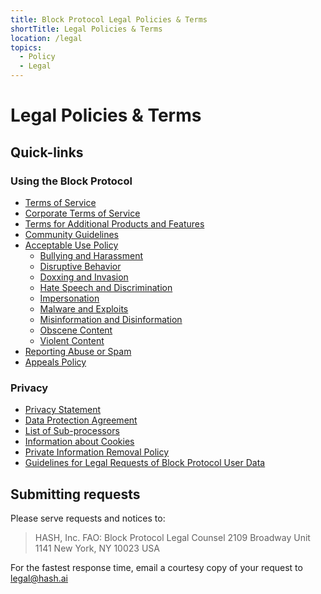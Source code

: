 ```yaml
---
title: Block Protocol Legal Policies & Terms
shortTitle: Legal Policies & Terms
location: /legal
topics:
  - Policy
  - Legal
---
```


# Legal Policies & Terms

## Quick-links

### Using the Block Protocol

- [Terms of Service](/legal/terms)
- [Corporate Terms of Service](/legal/terms-corporate)
- [Terms for Additional Products and Features](/legal/terms/product)
- [Community Guidelines](/legal/community)
- [Acceptable Use Policy](/legal/acceptable-use)
  - [Bullying and Harassment](/legal/acceptable-use/bullying)
  - [Disruptive Behavior](/legal/acceptable-use/disruption)
  - [Doxxing and Invasion](/legal/acceptable-use/doxxing)
  - [Hate Speech and Discrimination](/legal/acceptable-use/discrimination)
  - [Impersonation](/legal/acceptable-use/impersonation)
  - [Malware and Exploits](/legal/acceptable-use/malware)
  - [Misinformation and Disinformation](/legal/acceptable-use/veracity)
  - [Obscene Content](/legal/acceptable-use/obscenity)
  - [Violent Content](/legal/acceptable-use/violence)
- [Reporting Abuse or Spam](/legal/acceptable-use/reports)
- [Appeals Policy](/legal/acceptable-use/appeals)

### Privacy

- [Privacy Statement](/legal/privacy)
- [Data Protection Agreement](/legal/terms/dpa)
- [List of Sub-processors](/legal/privacy/subprocessors)
- [Information about Cookies](/legal/privacy/cookies)
- [Private Information Removal Policy](/legal/privacy/private-information-removal)
- [Guidelines for Legal Requests of Block Protocol User Data](/legal/privacy/user-data-legal-requests)

## Submitting requests

Please serve requests and notices to:

> HASH, Inc.
> FAO: Block Protocol Legal Counsel
> 2109 Broadway Unit 1141
> New York, NY 10023 USA

For the fastest response time, email a courtesy copy of your request to legal@hash.ai
